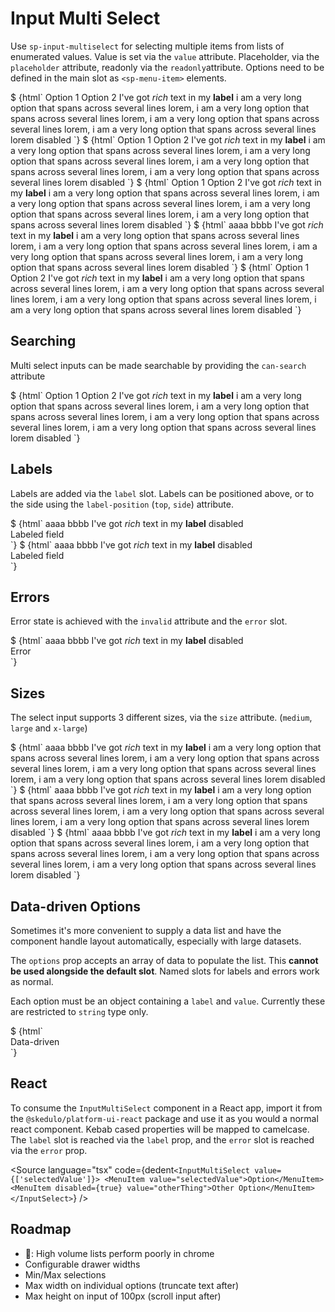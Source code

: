 

<Meta title="Form Elements/Input Multi Select" component="sp-input-multiselect" />

# Input Multi Select

Use `sp-input-multiselect` for selecting multiple items from lists of enumerated values. Value is set via the `value` attribute. Placeholder, via the `placeholder` attribute, readonly via the `readonly`attribute. Options need to be defined in the main slot as `<sp-menu-item>` elements.

<Canvas>
  <Story name="Default">
    $
    {html`
      <sp-input-multiselect>
        <sp-menu-item value="option-1">Option 1</sp-menu-item>
        <sp-menu-item value="option-2">Option 2</sp-menu-item>
        <sp-menu-item value="option-3">I've got <i>rich</i> text in my <b>label</b></sp-menu-item>
        <sp-menu-item value="option-4">
          i am a very long option that spans across several lines lorem, i am a very long option that spans across
          several lines lorem, i am a very long option that spans across several lines lorem, i am a very long option
          that spans across several lines lorem
        </sp-menu-item>
        <sp-menu-item value="option-5" disabled>disabled</sp-menu-item>
      </sp-input-multiselect>
    `}
  </Story>
  <Story name="Populated">
    $
    {html`
      <sp-input-multiselect value='["option-1", "option-2"]'>
        <sp-menu-item value="option-1">Option 1</sp-menu-item>
        <sp-menu-item value="option-2">Option 2</sp-menu-item>
        <sp-menu-item value="option-3">I've got <i>rich</i> text in my <b>label</b></sp-menu-item>
        <sp-menu-item value="option-4">
          i am a very long option that spans across several lines lorem, i am a very long option that spans across
          several lines lorem, i am a very long option that spans across several lines lorem, i am a very long option
          that spans across several lines lorem
        </sp-menu-item>
        <sp-menu-item value="option-5" disabled>disabled</sp-menu-item>
      </sp-input-multiselect>
    `}
  </Story>
  <Story name="Placeholder">
    $
    {html`
      <sp-input-multiselect placeholder="select an option..">
        <sp-menu-item value="option-1">Option 1</sp-menu-item>
        <sp-menu-item value="option-2">Option 2</sp-menu-item>
        <sp-menu-item value="option-3">I've got <i>rich</i> text in my <b>label</b></sp-menu-item>
        <sp-menu-item value="option-4">
          i am a very long option that spans across several lines lorem, i am a very long option that spans across
          several lines lorem, i am a very long option that spans across several lines lorem, i am a very long option
          that spans across several lines lorem
        </sp-menu-item>
        <sp-menu-item value="option-5" disabled>disabled</sp-menu-item>
      </sp-input-multiselect>
    `}
  </Story>
  <Story name="Readonly empty">
    $
    {html`
      <sp-input-multiselect readonly>
        <sp-menu-item value="option-1">aaaa</sp-menu-item>
        <sp-menu-item value="option-2">bbbb</sp-menu-item>
        <sp-menu-item value="option-3">I've got <i>rich</i> text in my <b>label</b></sp-menu-item>
        <sp-menu-item value="option-4">
          i am a very long option that spans across several lines lorem, i am a very long option that spans across
          several lines lorem, i am a very long option that spans across several lines lorem, i am a very long option
          that spans across several lines lorem
        </sp-menu-item>
        <sp-menu-item value="option-5" disabled>disabled</sp-menu-item>
      </sp-input-multiselect>
    `}
  </Story>
  <Story name="Readonly with value">
    $
    {html`
      <sp-input-multiselect readonly value='["option-1", "option-2"]'>
        <sp-menu-item value="option-1">Option 1</sp-menu-item>
        <sp-menu-item value="option-2">Option 2</sp-menu-item>
        <sp-menu-item value="option-3">I've got <i>rich</i> text in my <b>label</b></sp-menu-item>
        <sp-menu-item value="option-4">
          i am a very long option that spans across several lines lorem, i am a very long option that spans across
          several lines lorem, i am a very long option that spans across several lines lorem, i am a very long option
          that spans across several lines lorem
        </sp-menu-item>
        <sp-menu-item value="option-5" disabled>disabled</sp-menu-item>
      </sp-input-multiselect>
    `}
  </Story>
</Canvas>

## Searching

Multi select inputs can be made searchable by providing the `can-search` attribute

<Canvas>
  <Story name="Searchable">
    $
    {html`
      <sp-input-multiselect placeholder="Search..." can-search value='["option-1", "option-2"]'>
        <sp-menu-item value="option-1">Option 1</sp-menu-item>
        <sp-menu-item value="option-2">Option 2</sp-menu-item>
        <sp-menu-item value="option-3">I've got <i>rich</i> text in my <b>label</b></sp-menu-item>
        <sp-menu-item value="option-4">
          i am a very long option that spans across several lines lorem, i am a very long option that spans across
          several lines lorem, i am a very long option that spans across several lines lorem, i am a very long option
          that spans across several lines lorem
        </sp-menu-item>
        <sp-menu-item value="option-5" disabled>disabled</sp-menu-item>
      </sp-input-multiselect>
    `}
  </Story>
</Canvas>

## Labels

Labels are added via the `label` slot. Labels can be positioned above, or to the side using the `label-position` (`top`, `side`) attribute.

<Canvas>
  <Story name="Labeled">
    $
    {html`
      <sp-input-multiselect>
        <sp-menu-item value="option-1">aaaa</sp-menu-item>
        <sp-menu-item value="option-2">bbbb</sp-menu-item>
        <sp-menu-item value="option-3">I've got <i>rich</i> text in my <b>label</b></sp-menu-item>
        <sp-menu-item value="option-4" disabled>disabled</sp-menu-item>
        <div slot="label">Labeled field</div>
      </sp-input-multiselect>
    `}
  </Story>
</Canvas>

<Canvas>
  <Story name="Labeled: Side">
    $
    {html`
      <sp-input-multiselect label-position="side">
        <sp-menu-item value="option-1">aaaa</sp-menu-item>
        <sp-menu-item value="option-2">bbbb</sp-menu-item>
        <sp-menu-item value="option-3">I've got <i>rich</i> text in my <b>label</b></sp-menu-item>
        <sp-menu-item value="option-4" disabled>disabled</sp-menu-item>
        <div slot="label">Labeled field</div>
      </sp-input-multiselect>
    `}
  </Story>
</Canvas>

## Errors

Error state is achieved with the `invalid` attribute and the `error` slot.

<Canvas>
  <Story name="Error">
    $
    {html`
      <sp-input-multiselect invalid>
        <sp-menu-item value="option-1">aaaa</sp-menu-item>
        <sp-menu-item value="option-2">bbbb</sp-menu-item>
        <sp-menu-item value="option-3">I've got <i>rich</i> text in my <b>label</b></sp-menu-item>
        <sp-menu-item value="option-4" disabled>disabled</sp-menu-item>
        <div slot="error">Error</div>
      </sp-input-multiselect>
    `}
  </Story>
</Canvas>

## Sizes

The select input supports 3 different sizes, via the `size` attribute. (`medium`, `large` and `x-large`)

<Canvas>
  <Story name="Size: medium">
    $
    {html`
      <sp-input-multiselect size="medium">
        <sp-menu-item value="option-1">aaaa</sp-menu-item>
        <sp-menu-item value="option-2">bbbb</sp-menu-item>
        <sp-menu-item value="option-3">I've got <i>rich</i> text in my <b>label</b></sp-menu-item>
        <sp-menu-item value="option-4">
          i am a very long option that spans across several lines lorem, i am a very long option that spans across
          several lines lorem, i am a very long option that spans across several lines lorem, i am a very long option
          that spans across several lines lorem
        </sp-menu-item>
        <sp-menu-item value="option-5" disabled>disabled</sp-menu-item>
      </sp-input-multiselect>
    `}
  </Story>
  <Story name="Size: large">
    $
    {html`
      <sp-input-multiselect size="large">
        <sp-menu-item value="option-1">aaaa</sp-menu-item>
        <sp-menu-item value="option-2">bbbb</sp-menu-item>
        <sp-menu-item value="option-3">I've got <i>rich</i> text in my <b>label</b></sp-menu-item>
        <sp-menu-item value="option-4">
          i am a very long option that spans across several lines lorem, i am a very long option that spans across
          several lines lorem, i am a very long option that spans across several lines lorem, i am a very long option
          that spans across several lines lorem
        </sp-menu-item>
        <sp-menu-item value="option-5" disabled>disabled</sp-menu-item>
      </sp-input-multiselect>
    `}
  </Story>
  <Story name="Size: x-large">
    $
    {html`
      <sp-input-multiselect size="x-large">
        <sp-menu-item value="option-1">aaaa</sp-menu-item>
        <sp-menu-item value="option-2">bbbb</sp-menu-item>
        <sp-menu-item value="option-3">I've got <i>rich</i> text in my <b>label</b></sp-menu-item>
        <sp-menu-item value="option-4">
          i am a very long option that spans across several lines lorem, i am a very long option that spans across
          several lines lorem, i am a very long option that spans across several lines lorem, i am a very long option
          that spans across several lines lorem
        </sp-menu-item>
        <sp-menu-item value="option-5" disabled>disabled</sp-menu-item>
      </sp-input-multiselect>
    `}
  </Story>
</Canvas>

## Data-driven Options

Sometimes it's more convenient to supply a data list and have the component handle layout automatically, especially with large datasets.

The `options` prop accepts an array of data to populate the list. This <b>cannot be used alongside the default slot</b>. Named slots for labels and errors work as normal.

Each option must be an object containing a `label` and `value`. Currently these are restricted to `string` type only.

<Canvas>
  <Story name="Data-driven">
    $
    {html`
      <sp-input-multiselect
        .options=${[
          { label: 'Option 1', value: 'option-1' },
          { label: 'Option 2', value: 'option-2' },
          { label: 'Option 3', value: 'option-3' },
          { label: 'Option 4', value: 'option-4' },
          { label: 'Option 5', value: 'option-5' },
          { label: 'Option 6', value: 'option-6' },
          { label: 'Option 7', value: 'option-7' },
          { label: 'Option 8', value: 'option-8' },
          { label: 'Option 9', value: 'option-9' },
          { label: 'Option 10', value: 'option-10' }
        ]}
      >
        <div slot="label">Data-driven</div>
      </sp-input-multiselect>
    `}
  </Story>
</Canvas>

## React

To consume the `InputMultiSelect` component in a React app, import it from the `@skedulo/platform-ui-react` package and use it as you would a normal react component. Kebab cased properties will be mapped to camelcase. The `label` slot is reached via the `label` prop, and the `error` slot is reached via the `error` prop.

<Source
  language="tsx"
  code={dedent`
  <InputMultiSelect value={['selectedValue']}>
    <MenuItem value="selectedValue">Option</MenuItem>
    <MenuItem disabled={true} value="otherThing">Other Option</MenuItem>
  </InputSelect>
`}
/>

## Roadmap

- 🐛: High volume lists perform poorly in chrome
- Configurable drawer widths
- Min/Max selections
- Max width on individual options (truncate text after)
- Max height on input of 100px (scroll input after)
